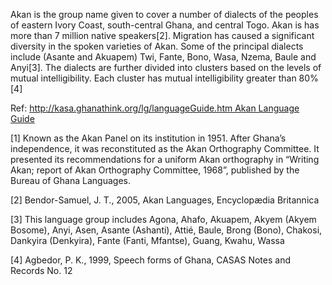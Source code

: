 Akan is the group name given to cover a number of dialects of the peoples of eastern Ivory Coast, south-central Ghana, and central Togo. Akan is has more than 7 million native speakers[2]. Migration has caused a significant diversity in the spoken varieties of Akan. Some of the principal dialects include (Asante and Akuapem) Twi, Fante, Bono, Wasa, Nzema, Baule and Anyi[3]. The dialects are further divided into clusters based on the levels of mutual intelligibility. Each cluster has mutual intelligibility greater than 80%[4]

Ref: [[http://kasa.ghanathink.org/lg/languageGuide.htm Akan Language Guide]]

[1] Known as the Akan Panel on its institution in 1951. After Ghana’s independence, it was reconstituted as the Akan Orthography Committee. It presented its recommendations for a uniform Akan orthography in “Writing Akan; report of Akan Orthography Committee, 1968”, published by the Bureau of Ghana Languages.

[2] Bendor-Samuel, J. T., 2005, Akan Languages, Encyclopædia Britannica

[3] This language group includes Agona, Ahafo, Akuapem, Akyem (Akyem Bosome), Anyi, Asen, Asante (Ashanti), Attié, Baule, Brong (Bono), Chakosi, Dankyira (Denkyira), Fante (Fanti, Mfantse), Guang, Kwahu, Wassa

[4] Agbedor, P. K., 1999, Speech forms of Ghana, CASAS Notes and Records No. 12